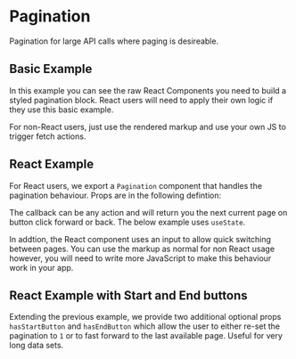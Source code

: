 
<Meta of={PaginationStories} />

# Pagination

Pagination for large API calls where paging is desireable.

## Basic Example

In this example you can see the raw React Components you need to build a styled pagination block. React users will need to apply their own logic if they use this basic example.

For non-React users, just use the rendered markup and use your own JS to trigger fetch actions.

<Canvas of={PaginationStories.BasicExample} />

<RenderHtmlMarkup of={PaginationStories.BasicExample} />

## React Example

For React users, we export a `Pagination` component that handles the pagination behaviour. Props are in the following defintion:

<Controls />

The callback can be any action and will return you the next current page on button click forward or back. The below example uses `useState`.

In addtion, the React component uses an input to allow quick switching between pages. You can use the markup as normal for non React usage however, you will need to write more JavaScript to make this behaviour work in your app.

<Canvas of={PaginationStories.ReactExample} />

## React Example with Start and End buttons

Extending the previous example, we provide two additional optional props `hasStartButton` and `hasEndButton` which allow the user to either re-set the pagination to `1` or to fast forward to the last available page. Useful for very long data sets.

<Canvas of={PaginationStories.ReactExampleWithStartEndButtons} />
